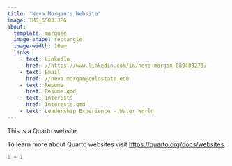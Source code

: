 ```yaml
---
title: "Neva Morgan's Website"
image: IMG_5583.JPG
about:
  template: marquee
  image-shape: rectangle
  image-width: 10em
  links:
    - text: LinkedIn
      href: //https://www.linkedin.com/in/neva-morgan-089483273/
    - text: Email
      href: //neva.morgan@colostate.edu
    - text: Resume
      href: Resume.qmd
    - text: Interests
      href: Interests.qmd
    - text: Leadership Experience - Water World
---
```


This is a Quarto website.

To learn more about Quarto websites visit <https://quarto.org/docs/websites>.

```r
1 + 1
```
